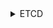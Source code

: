 


<details>
<summary>ETCD</summary>

### Инструкция StaticPod

<CodeBlock language="bash">
{`cat <<EOF > $\{BASE_K8S_PATH\}/manifests/etcd.yaml2
  apiVersion: v1
  kind: Pod
  metadata:
    annotations:
      kubeadm.kubernetes.io/etcd.advertise-client-urls: https://$\{MACHINE_LOCAL_ADDRESS\}:$\{ETCD_SERVER_PORT\}
    creationTimestamp: null
    labels:
      component: etcd
      tier: control-plane
    name: etcd
    namespace: kube-system
  spec:
    containers:
    - command:
      - etcd
      - --advertise-client-urls=${ETCD_ARGS.advertiseClientUrls.value}
      - --auto-compaction-retention=${ETCD_ARGS.autoCompactionRetention.value}
      - --cert-file=${ETCD_ARGS.certFile.value}
      - --client-cert-auth=${ETCD_ARGS.clientCertAuth.value}
      - --data-dir=${ETCD_ARGS.dataDir.value}
      - --election-timeout=${ETCD_ARGS.electionTimeout.value}
      - --experimental-initial-corrupt-check=true
      - --experimental-watch-progress-notify-interval=5s
      - --heartbeat-interval=${ETCD_ARGS.heartbeatInterval.value}
      - --initial-advertise-peer-urls=${ETCD_ARGS.initialAdvertisePeerUrls.value}
      - --initial-cluster=${ETCD_ARGS.initialCluster.value}
      - --key-file=${ETCD_ARGS.keyFile.value}
      - --listen-client-urls=${ETCD_ARGS.listenClientUrls.value}
      - --listen-metrics-urls=${ETCD_ARGS.listenMetricsUrls.value}
      - --listen-peer-urls=${ETCD_ARGS.listenPeerUrls.value}
      - --logger=${ETCD_ARGS.logger.value}
      - --max-snapshots=${ETCD_ARGS.maxSnapshots.value}
      - --max-wals=${ETCD_ARGS.maxWals.value}
      - --metrics=${ETCD_ARGS.metrics.value}
      - --name=${ETCD_ARGS.name.value}
      - --peer-cert-file=${ETCD_ARGS.peerCertFile.value}
      - --peer-client-cert-auth=${ETCD_ARGS.peerClientCertAuth.value}
      - --peer-key-file=${ETCD_ARGS.peerKeyFile.value}
      - --peer-trusted-ca-file=${ETCD_ARGS.peerTrustedCAFile.value}
      - --snapshot-count=10000
      - --trusted-ca-file=${ETCD_ARGS.trustedCAFile.value}
      image: $\{BASE_DOCKER_REGISTRY\}/etcd:$\{ETCD_VERSION\}
      imagePullPolicy: IfNotPresent
      livenessProbe:
        failureThreshold: 8
        httpGet:
          host: 127.0.0.1
          path: /health?exclude=NOSPACE&serializable=true
          port: $\{ETCD_METRICS_PORT\}
          scheme: HTTP
        initialDelaySeconds: 10
        periodSeconds: 10
        timeoutSeconds: 15
      name: etcd
      resources:
        requests:
          cpu: 100m
          memory: 100Mi
      startupProbe:
        failureThreshold: 24
        httpGet:
          host: 127.0.0.1
          path: /health?serializable=false
          port: $\{ETCD_METRICS_PORT\}
          scheme: HTTP
        initialDelaySeconds: 10
        periodSeconds: 10
        timeoutSeconds: 15
      volumeMounts:
      - mountPath: /var/lib/etcd
        name: etcd-data
      - mountPath: $\{BASE_K8S_PATH\}/pki/etcd
        name: etcd-certs
    hostNetwork: true
    priority: 2000001000
    priorityClassName: system-node-critical
    securityContext:
      seccompProfile:
        type: RuntimeDefault
    volumes:
    - hostPath:
        path: $\{BASE_K8S_PATH\}/pki/etcd
        type: DirectoryOrCreate
      name: etcd-certs
    - hostPath:
        path: /var/lib/etcd
        type: DirectoryOrCreate
      name: etcd-data
  status: {}
  EOF
`}
</CodeBlock>

</details>
